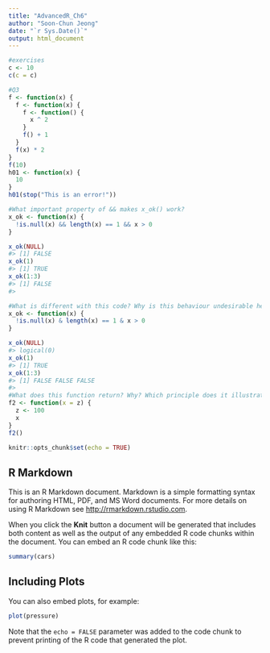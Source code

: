 ```yaml
---
title: "AdvancedR_Ch6"
author: "Soon-Chun Jeong"
date: "`r Sys.Date()`"
output: html_document
---
```

```r
#exercises
c <- 10
c(c = c)

#Q3
f <- function(x) {
  f <- function(x) {
    f <- function() {
      x ^ 2
    }
    f() + 1
  }
  f(x) * 2
}
f(10)
h01 <- function(x) {
  10
}
h01(stop("This is an error!"))
```
```r
#What important property of && makes x_ok() work?
x_ok <- function(x) {
  !is.null(x) && length(x) == 1 && x > 0
}

x_ok(NULL)
#> [1] FALSE
x_ok(1)
#> [1] TRUE
x_ok(1:3)
#> [1] FALSE
#> 

#What is different with this code? Why is this behaviour undesirable here?
x_ok <- function(x) {
  !is.null(x) & length(x) == 1 & x > 0
}

x_ok(NULL)
#> logical(0)
x_ok(1)
#> [1] TRUE
x_ok(1:3)
#> [1] FALSE FALSE FALSE
#> 
#What does this function return? Why? Which principle does it illustrate?
f2 <- function(x = z) {
  z <- 100
  x
}
f2()
```

```r
knitr::opts_chunk$set(echo = TRUE)
```

## R Markdown

This is an R Markdown document. Markdown is a simple formatting syntax for authoring HTML, PDF, and MS Word documents. For more details on using R Markdown see <http://rmarkdown.rstudio.com>.

When you click the **Knit** button a document will be generated that includes both content as well as the output of any embedded R code chunks within the document. You can embed an R code chunk like this:

```r
summary(cars)
```

## Including Plots

You can also embed plots, for example:

```r
plot(pressure)
```

Note that the `echo = FALSE` parameter was added to the code chunk to prevent printing of the R code that generated the plot.

